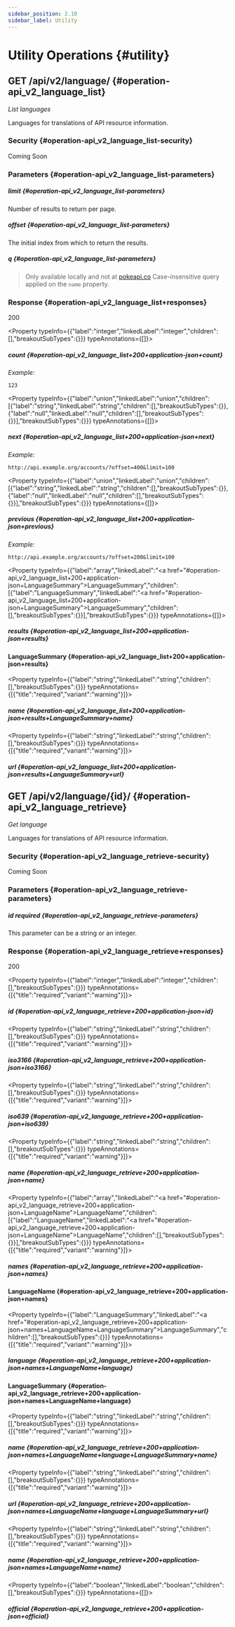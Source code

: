 ```yaml
---
sidebar_position: 2.10
sidebar_label: Utility
---
```




# Utility Operations \{#utility\}

## <Pill variant="primary"><b>GET</b></Pill> /api/v2/language/ \{#operation-api_v2_language_list\}

_List languages_

Languages for translations of API resource information.

<Section variant="top-level">

<SectionTitle slot="title" variant="top-level">

### Security \{#operation-api_v2_language_list-security\}

</SectionTitle>

<SectionContent slot="content" variant="top-level">

Coming Soon

</SectionContent>

</Section>

<Section variant="top-level">

<SectionTitle slot="title" variant="top-level">

### Parameters \{#operation-api_v2_language_list-parameters\}

</SectionTitle>

<SectionContent slot="content" variant="top-level">

<SectionContent slot="content" variant="top-level">

##### limit \{#operation-api_v2_language_list-parameters\}

Number of results to return per page.

<SectionContent slot="content" variant="top-level">

##### offset \{#operation-api_v2_language_list-parameters\}

The initial index from which to return the results.

<SectionContent slot="content" variant="top-level">

##### q \{#operation-api_v2_language_list-parameters\}

> Only available locally and not at [pokeapi.co](https://pokeapi.co/docs/v2)
Case-insensitive query applied on the `name` property. 

</SectionContent>

</Section>

<TabbedSection>

<SectionTitle slot="title" variant="top-level">

### Response \{#operation-api_v2_language_list+responses\}

</SectionTitle>

<SectionTab slot="tab" id="operation-api_v2_language_list+200+application-json">

200

</SectionTab>

<SectionContent slot="content" variant="top-level" id="operation-api_v2_language_list+200+application-json">

<Property typeInfo={{"label":"integer","linkedLabel":"integer","children":[],"breakoutSubTypes":{}}} typeAnnotations={[]}>

##### count \{#operation-api_v2_language_list+200+application-json+count\}

</Property>

_Example:_

```
123
```

<Property typeInfo={{"label":"union","linkedLabel":"union","children":[{"label":"string","linkedLabel":"string","children":[],"breakoutSubTypes":{}},{"label":"null","linkedLabel":"null","children":[],"breakoutSubTypes":{}}],"breakoutSubTypes":{}}} typeAnnotations={[]}>

##### next \{#operation-api_v2_language_list+200+application-json+next\}

</Property>

_Example:_

```
http://api.example.org/accounts/?offset=400&limit=100
```

<Property typeInfo={{"label":"union","linkedLabel":"union","children":[{"label":"string","linkedLabel":"string","children":[],"breakoutSubTypes":{}},{"label":"null","linkedLabel":"null","children":[],"breakoutSubTypes":{}}],"breakoutSubTypes":{}}} typeAnnotations={[]}>

##### previous \{#operation-api_v2_language_list+200+application-json+previous\}

</Property>

_Example:_

```
http://api.example.org/accounts/?offset=200&limit=100
```

<Property typeInfo={{"label":"array","linkedLabel":"<a href=\"#operation-api_v2_language_list+200+application-json+LanguageSummary\">LanguageSummary</a>","children":[{"label":"LanguageSummary","linkedLabel":"<a href=\"#operation-api_v2_language_list+200+application-json+LanguageSummary\">LanguageSummary</a>","children":[],"breakoutSubTypes":{}}],"breakoutSubTypes":{}}} typeAnnotations={[]}>

##### results \{#operation-api_v2_language_list+200+application-json+results\}

</Property>

<ExpandableSection>

<SectionTitle slot="title" variant="default">

#### LanguageSummary \{#operation-api_v2_language_list+200+application-json+results\}

</SectionTitle>

<SectionContent slot="content" variant="default">

<Property typeInfo={{"label":"string","linkedLabel":"string","children":[],"breakoutSubTypes":{}}} typeAnnotations={[{"title":"required","variant":"warning"}]}>

##### name \{#operation-api_v2_language_list+200+application-json+results+LanguageSummary+name\}

</Property>

<Property typeInfo={{"label":"string","linkedLabel":"string","children":[],"breakoutSubTypes":{}}} typeAnnotations={[{"title":"required","variant":"warning"}]}>

##### url \{#operation-api_v2_language_list+200+application-json+results+LanguageSummary+url\}

</Property>

</SectionContent>

</ExpandableSection>

</SectionContent>

</TabbedSection>

## <Pill variant="primary"><b>GET</b></Pill> /api/v2/language/\{id\}/ \{#operation-api_v2_language_retrieve\}

_Get language_

Languages for translations of API resource information.

<Section variant="top-level">

<SectionTitle slot="title" variant="top-level">

### Security \{#operation-api_v2_language_retrieve-security\}

</SectionTitle>

<SectionContent slot="content" variant="top-level">

Coming Soon

</SectionContent>

</Section>

<Section variant="top-level">

<SectionTitle slot="title" variant="top-level">

### Parameters \{#operation-api_v2_language_retrieve-parameters\}

</SectionTitle>

<SectionContent slot="content" variant="top-level">

<SectionContent slot="content" variant="top-level">

##### id <Pill variant="warning">required</Pill> \{#operation-api_v2_language_retrieve-parameters\}

This parameter can be a string or an integer.

</SectionContent>

</Section>

<TabbedSection>

<SectionTitle slot="title" variant="top-level">

### Response \{#operation-api_v2_language_retrieve+responses\}

</SectionTitle>

<SectionTab slot="tab" id="operation-api_v2_language_retrieve+200+application-json">

200

</SectionTab>

<SectionContent slot="content" variant="top-level" id="operation-api_v2_language_retrieve+200+application-json">

<Property typeInfo={{"label":"integer","linkedLabel":"integer","children":[],"breakoutSubTypes":{}}} typeAnnotations={[{"title":"required","variant":"warning"}]}>

##### id \{#operation-api_v2_language_retrieve+200+application-json+id\}

</Property>

<Property typeInfo={{"label":"string","linkedLabel":"string","children":[],"breakoutSubTypes":{}}} typeAnnotations={[{"title":"required","variant":"warning"}]}>

##### iso3166 \{#operation-api_v2_language_retrieve+200+application-json+iso3166\}

</Property>

<Property typeInfo={{"label":"string","linkedLabel":"string","children":[],"breakoutSubTypes":{}}} typeAnnotations={[{"title":"required","variant":"warning"}]}>

##### iso639 \{#operation-api_v2_language_retrieve+200+application-json+iso639\}

</Property>

<Property typeInfo={{"label":"string","linkedLabel":"string","children":[],"breakoutSubTypes":{}}} typeAnnotations={[{"title":"required","variant":"warning"}]}>

##### name \{#operation-api_v2_language_retrieve+200+application-json+name\}

</Property>

<Property typeInfo={{"label":"array","linkedLabel":"<a href=\"#operation-api_v2_language_retrieve+200+application-json+LanguageName\">LanguageName</a>","children":[{"label":"LanguageName","linkedLabel":"<a href=\"#operation-api_v2_language_retrieve+200+application-json+LanguageName\">LanguageName</a>","children":[],"breakoutSubTypes":{}}],"breakoutSubTypes":{}}} typeAnnotations={[{"title":"required","variant":"warning"}]}>

##### names \{#operation-api_v2_language_retrieve+200+application-json+names\}

</Property>

<ExpandableSection>

<SectionTitle slot="title" variant="default">

#### LanguageName \{#operation-api_v2_language_retrieve+200+application-json+names\}

</SectionTitle>

<SectionContent slot="content" variant="default">

<Property typeInfo={{"label":"LanguageSummary","linkedLabel":"<a href=\"#operation-api_v2_language_retrieve+200+application-json+names+LanguageName+LanguageSummary\">LanguageSummary</a>","children":[],"breakoutSubTypes":{}}} typeAnnotations={[{"title":"required","variant":"warning"}]}>

##### language \{#operation-api_v2_language_retrieve+200+application-json+names+LanguageName+language\}

</Property>

<ExpandableSection>

<SectionTitle slot="title" variant="default">

#### LanguageSummary \{#operation-api_v2_language_retrieve+200+application-json+names+LanguageName+language\}

</SectionTitle>

<SectionContent slot="content" variant="default">

<Property typeInfo={{"label":"string","linkedLabel":"string","children":[],"breakoutSubTypes":{}}} typeAnnotations={[{"title":"required","variant":"warning"}]}>

##### name \{#operation-api_v2_language_retrieve+200+application-json+names+LanguageName+language+LanguageSummary+name\}

</Property>

<Property typeInfo={{"label":"string","linkedLabel":"string","children":[],"breakoutSubTypes":{}}} typeAnnotations={[{"title":"required","variant":"warning"}]}>

##### url \{#operation-api_v2_language_retrieve+200+application-json+names+LanguageName+language+LanguageSummary+url\}

</Property>

</SectionContent>

</ExpandableSection>

<Property typeInfo={{"label":"string","linkedLabel":"string","children":[],"breakoutSubTypes":{}}} typeAnnotations={[{"title":"required","variant":"warning"}]}>

##### name \{#operation-api_v2_language_retrieve+200+application-json+names+LanguageName+name\}

</Property>

</SectionContent>

</ExpandableSection>

<Property typeInfo={{"label":"boolean","linkedLabel":"boolean","children":[],"breakoutSubTypes":{}}} typeAnnotations={[]}>

##### official \{#operation-api_v2_language_retrieve+200+application-json+official\}

</Property>

</SectionContent>

</TabbedSection>